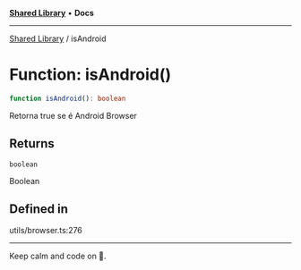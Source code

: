 
<Meta title="Libs/Shared/functions/isAndroid" />



[**Shared Library**](/?path=/docs/libs-shared-overview--page) • **Docs**

***

[Shared Library](/?path=/docs/libs-shared-overview--page) / isAndroid

# Function: isAndroid()

```ts
function isAndroid(): boolean
```

Retorna true se é Android Browser

## Returns

`boolean`

Boolean

## Defined in

utils/browser.ts:276


***

Keep calm and code on 🤘.